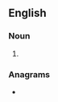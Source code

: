 ==English==

===Noun===
{{head|en|noun form}}

# {{plural of|en|maund}}

===Anagrams===
* {{anagrams|en|a=admnsu|Dumans|Mundas|Musnad|dunams|musnad|undams}}
